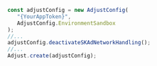 ```jsx {6}
const adjustConfig = new AdjustConfig(
   "{YourAppToken}",
   AdjustConfig.EnvironmentSandbox
);
//...
adjustConfig.deactivateSKAdNetworkHandling();
//...
Adjust.create(adjustConfig);
```
